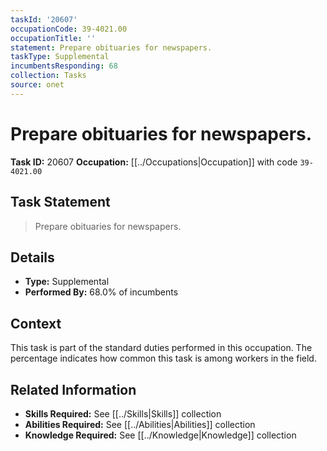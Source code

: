 ```yaml
---
taskId: '20607'
occupationCode: 39-4021.00
occupationTitle: ''
statement: Prepare obituaries for newspapers.
taskType: Supplemental
incumbentsResponding: 68
collection: Tasks
source: onet
---
```

# Prepare obituaries for newspapers.

**Task ID:** 20607
**Occupation:** [[../Occupations|Occupation]] with code `39-4021.00`

## Task Statement

> Prepare obituaries for newspapers.

## Details

- **Type:** Supplemental
- **Performed By:** 68.0% of incumbents

## Context

This task is part of the standard duties performed in this occupation. The percentage indicates how common this task is among workers in the field.

## Related Information

- **Skills Required:** See [[../Skills|Skills]] collection
- **Abilities Required:** See [[../Abilities|Abilities]] collection
- **Knowledge Required:** See [[../Knowledge|Knowledge]] collection
